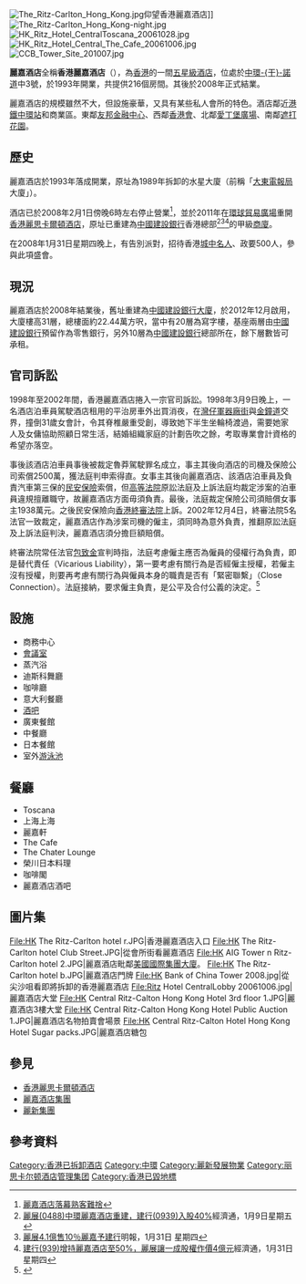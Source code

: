 {{coord|22.281405|114.161470|display=title}}

[[File:The_Ritz-Carlton_Hong_Kong.jpg|thumb]]仰望香港麗嘉酒店]]
[[File:The_Ritz-Carlton_Hong_Kong-night.jpg|thumb]]
[[File:HK_Ritz_Hotel_CentralToscana_20061028.jpg|thumb]]
[[File:HK_Ritz_Hotel_Central_The_Cafe_20061006.jpg|thumb]]
[[File:CCB_Tower_Site_201007.jpg|thumb]]

'''麗嘉酒店'''全稱'''香港麗嘉酒店'''（'''{{Lang|en|Ritz-Carlton Hotel Hong Kong}}'''），為[[香港|香港]]的一間[[五星級酒店|五星級酒店]]，位處於[[中環|中環]][[干諾道|-{干}-諾道]]中3號，於1993年開業，共提供216個房間。其後於2008年正式結業。

麗嘉酒店的規模雖然不大，但設施豪華，又具有某些私人會所的特色。酒店鄰近[[港鐵|港鐵]][[中環站|中環站]]和商業區。東鄰[[友邦金融中心|友邦金融中心]]、西鄰[[香港會|香港會]]、北鄰[[愛丁堡廣場|愛丁堡廣場]]、南鄰[[遮打花園|遮打花園]]。

== 歷史 ==
麗嘉酒店於1993年落成開業，原址為1989年拆卸的水星大廈（前稱「[[大東電報局|大東電報局]]大廈」）。

酒店已於2008年2月1日傍晚6時左右停止營業<ref>[http://www.weekend.hk/redirect.php?tid=156630&goto=lastpost 麗嘉酒店落幕熟客難捨]{{dead link|date=2018年3月 |bot=InternetArchiveBot |fix-attempted=yes }}</ref>，並於2011年在[[環球貿易廣場|環球貿易廣場]]重開[[香港麗思卡爾頓酒店|香港麗思卡爾頓酒店]]，原址已重建為[[中國建設銀行|中國建設銀行]]香港總部<ref>[http://hk.news.yahoo.com/071109/74/2j54l.html 麗展(0488)中環麗嘉酒店重建，建行(0939)入股40%]經濟通，1月9日星期五</ref><ref>[https://web.archive.org/web/20080205010216/http://hk.news.yahoo.com/080130/12/2o5h5.html 麗展4.1億售10％麗嘉予建行]明報，1月31日 星期四</ref><ref>[https://web.archive.org/web/20080204170440/http://hk.news.yahoo.com/080131/74/2o5os.html 建行(939)增持麗嘉酒店至50%，麗展讓一成股權作價4億元]經濟通，1月31日 星期四</ref>的甲級[[寫字樓|商廈]]。

在2008年1月31日星期四晚上，有告別派對，招待香港[[上流社會|城中名人]]、政要500人，參與此項盛會。

== 現況 ==
{{Main|中國建設銀行大廈}}

麗嘉酒店於2008年結業後，舊址重建為[[中國建設銀行大廈|中國建設銀行大廈]]，於2012年12月啟用，大廈樓高31層，總樓面約22.44萬方呎，當中有20層為寫字樓，基座兩層由[[中國建設銀行|中國建設銀行]]預留作為零售銀行，另外10層為[[中國建設銀行|中國建設銀行]]總部所在，餘下層數皆可承租。

== 官司訴訟 ==
1998年至2002年間，香港麗嘉酒店捲入一宗官司訴訟。1998年3月9日晚上，一名酒店泊車員駕駛酒店租用的平治房車外出買消夜，在[[灣仔|灣仔]][[軍器廠街|軍器廠街]]與[[金鐘道|金鐘道]]交界，撞倒31歲女會計，令其脊椎嚴重受創，導致她下半生坐輪椅渡過，需要她家人及女傭協助照顧日常生活，結婚組織家庭的計劃告吹之餘，考取專業會計資格的希望亦落空。

事後該酒店泊車員事後被裁定魯莽駕駛罪名成立，事主其後向酒店的司機及保險公司索償2500萬，獲法庭判申索得直。女事主其後向麗嘉酒店、該酒店泊車員及負責汽車第三保的[[民安保險|民安保險]]索償，但[[香港高等法院|高等法院]]原訟法庭及上訴法庭均裁定涉案的泊車員違規擅離職守，故麗嘉酒店方面毋須負責。最後，法庭裁定保險公司須賠償女事主1938萬元。之後民安保險向[[香港終審法院|香港終審法院]]上訴。2002年12月4日，終審法院5名法官一致裁定，麗嘉酒店作為涉案司機的僱主，須同時為意外負責，推翻原訟法庭及上訴法庭判決，麗嘉酒店須分擔巨額賠償。

終審法院常任法官[[包致金|包致金]]宣判時指，法庭考慮僱主應否為僱員的侵權行為負責，即是替代責任（Vicarious Liability），第一要考慮有關行為是否經僱主授權，若僱主沒有授權，則要再考慮有關行為與僱員本身的職責是否有「緊密聯繫」（Close Connection）。法庭接納，要求僱主負責，是公平及合付公義的決定。<ref>{{cite web|title=當值駕酒店車出外買消夜，泊車員撞癱人麗嘉酒店須賠償|url=http://www.acad.polyu.edu.hk/~lgttsk/news/Employment/food_drive2.12.5.htm|accessdate=2010-12-24|archive-url=https://web.archive.org/web/20060203053800/http://www.acad.polyu.edu.hk/~lgttsk/news/Employment/food_drive2.12.5.htm|archive-date=2006-02-03|dead-url=yes}}</ref>

== 設施 ==
*商務中心
*[[會議室|會議室]]
*蒸汽浴
*迪斯科舞廳
*咖啡廳
*意大利餐廳
*[[酒吧|酒吧]]
*廣東餐館
*中餐廳
*日本餐館
*室外[[游泳池|游泳池]]

== 餐廳 ==
*Toscana
*上海上海
*麗嘉軒
*The Cafe
*The Chater Lounge
*榮川日本料理
*咖啡閣
*麗嘉酒店酒吧

== 圖片集 ==
<gallery>
File:HK The Ritz-Carlton hotel r.JPG|香港麗嘉酒店入口
File:HK The Ritz-Carlton hotel Club Street.JPG|從會所街看麗嘉酒店
File:HK AIG Tower n Ritz-Carlton hotel 2.JPG|麗嘉酒店毗鄰[[美國國際集團大廈|美國國際集團大廈]]。
File:HK The Ritz-Carlton hotel b.JPG|麗嘉酒店門牌
File:HK Bank of China Tower 2008.jpg|從尖沙咀看即將拆卸的香港麗嘉酒店
File:Ritz Hotel CentralLobby 20061006.jpg|麗嘉酒店大堂
File:HK Central Ritz-Calton Hong Kong Hotel 3rd floor 1.JPG|麗嘉酒店3樓大堂
File:HK Central Ritz-Calton Hong Kong Hotel Public Auction 1.JPG|麗嘉酒店名物拍賣會場景
File:HK Central Ritz-Calton Hotel Hong Kong Hotel Sugar packs.JPG|麗嘉酒店糖包
</gallery>

== 參見 ==
* [[香港麗思卡爾頓酒店|香港麗思卡爾頓酒店]]
* [[麗思卡爾頓酒店|麗嘉酒店集團]]
* [[麗新集團|麗新集團]]

== 參考資料 ==
<div style="font-size: 85%">
<references />
</div>

{{commonscat|Ritz-Carlton Hotel Hong Kong}}

{{麗新集團}}

[[Category:香港已拆卸酒店|Category:香港已拆卸酒店]]
[[Category:中環|Category:中環]]
[[Category:麗新發展物業|Category:麗新發展物業]]
[[Category:丽思卡尔顿酒店管理集团|Category:丽思卡尔顿酒店管理集团]]
[[Category:香港已毀地標|Category:香港已毀地標]]